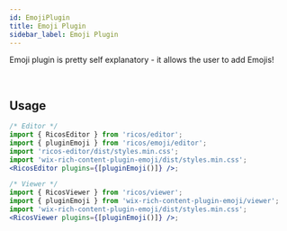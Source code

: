 ```yaml
---
id: EmojiPlugin
title: Emoji Plugin
sidebar_label: Emoji Plugin
---
```



Emoji plugin is pretty self explanatory - it allows the user to add Emojis!

<div className="card">
  <RicosEditorWithMobile
    content={createContent('Add an Emoji to get the party started!')}
    placeholder={'Type here!'}
    plugins={[pluginEmoji()]}
  />
</div>
<br />

## Usage

```jsx
/* Editor */
import { RicosEditor } from 'ricos/editor';
import { pluginEmoji } from 'ricos/emoji/editor';
import 'ricos-editor/dist/styles.min.css';
import 'wix-rich-content-plugin-emoji/dist/styles.min.css';
<RicosEditor plugins={[pluginEmoji()]} />;

/* Viewer */
import { RicosViewer } from 'ricos/viewer';
import { pluginEmoji } from 'wix-rich-content-plugin-emoji/viewer';
import 'wix-rich-content-plugin-emoji/dist/styles.min.css';
<RicosViewer plugins={[pluginEmoji()]} />;
```

